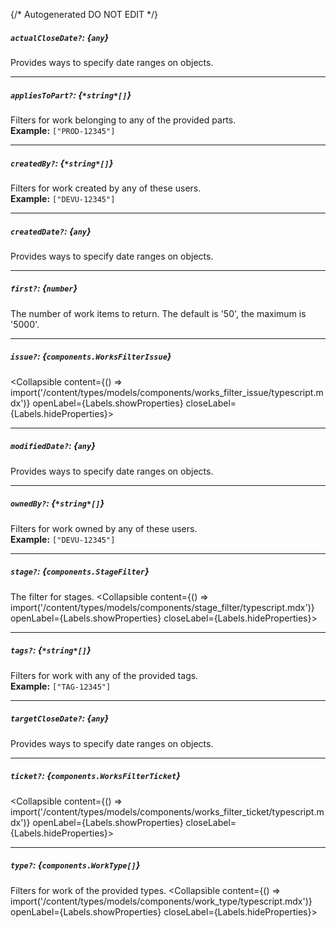 {/* Autogenerated DO NOT EDIT  */}

##### `actualCloseDate?`: *{`any`}*
Provides ways to specify date ranges on objects.

---
##### `appliesToPart?`: *{`*string*[]`}*
Filters for work belonging to any of the provided parts.
<br/>
**Example:** `["PROD-12345"]`

---
##### `createdBy?`: *{`*string*[]`}*
Filters for work created by any of these users.
<br/>
**Example:** `["DEVU-12345"]`

---
##### `createdDate?`: *{`any`}*
Provides ways to specify date ranges on objects.

---
##### `first?`: *{`number`}*
The number of work items to return. The default is '50', the
maximum is '5000'.


---
##### `issue?`: *{`components.WorksFilterIssue`}*
<Collapsible content={() => import('/content/types/models/components/works_filter_issue/typescript.mdx')} openLabel={Labels.showProperties} closeLabel={Labels.hideProperties}>
</Collapsible>

---
##### `modifiedDate?`: *{`any`}*
Provides ways to specify date ranges on objects.

---
##### `ownedBy?`: *{`*string*[]`}*
Filters for work owned by any of these users.
<br/>
**Example:** `["DEVU-12345"]`

---
##### `stage?`: *{`components.StageFilter`}*
The filter for stages.
<Collapsible content={() => import('/content/types/models/components/stage_filter/typescript.mdx')} openLabel={Labels.showProperties} closeLabel={Labels.hideProperties}>
</Collapsible>

---
##### `tags?`: *{`*string*[]`}*
Filters for work with any of the provided tags.
<br/>
**Example:** `["TAG-12345"]`

---
##### `targetCloseDate?`: *{`any`}*
Provides ways to specify date ranges on objects.

---
##### `ticket?`: *{`components.WorksFilterTicket`}*
<Collapsible content={() => import('/content/types/models/components/works_filter_ticket/typescript.mdx')} openLabel={Labels.showProperties} closeLabel={Labels.hideProperties}>
</Collapsible>

---
##### `type?`: *{`components.WorkType[]`}*
Filters for work of the provided types.
<Collapsible content={() => import('/content/types/models/components/work_type/typescript.mdx')} openLabel={Labels.showProperties} closeLabel={Labels.hideProperties}>
</Collapsible>



